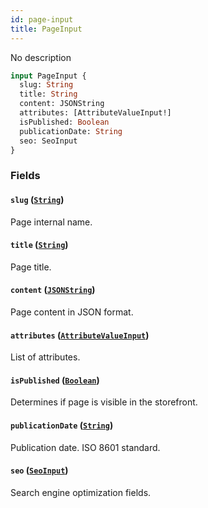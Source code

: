```yaml
---
id: page-input
title: PageInput
---
```


No description

```graphql
input PageInput {
  slug: String
  title: String
  content: JSONString
  attributes: [AttributeValueInput!]
  isPublished: Boolean
  publicationDate: String
  seo: SeoInput
}
```

### Fields

#### `slug` ([`String`](../../../developer/api-reference/scalars/string))

Page internal name.

#### `title` ([`String`](../../../developer/api-reference/scalars/string))

Page title.

#### `content` ([`JSONString`](../../../developer/api-reference/scalars/jsonstring))

Page content in JSON format.

#### `attributes` ([`AttributeValueInput`](../../../developer/api-reference/inputs/attribute-value-input))

List of attributes.

#### `isPublished` ([`Boolean`](../../../developer/api-reference/scalars/boolean))

Determines if page is visible in the storefront.

#### `publicationDate` ([`String`](../../../developer/api-reference/scalars/string))

Publication date. ISO 8601 standard.

#### `seo` ([`SeoInput`](../../../developer/api-reference/inputs/seo-input))

Search engine optimization fields.
